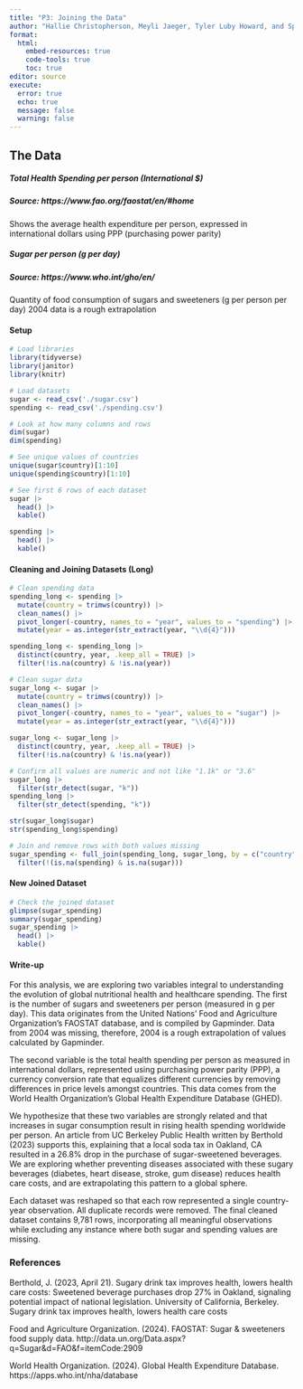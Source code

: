 ```yaml
---
title: "P3: Joining the Data"
author: "Hallie Christopherson, Meyli Jaeger, Tyler Luby Howard, and Spruha Nayak"
format: 
  html:
    embed-resources: true
    code-tools: true
    toc: true
editor: source
execute: 
  error: true
  echo: true
  message: false
  warning: false
---
```


## The Data
##### *Total Health Spending per person (International $)*

##### Source: https://www.fao.org/faostat/en/#home 

Shows the average health expenditure per person, expressed in international dollars using PPP (purchasing power parity)

##### *Sugar per person (g per day)*

##### Source: https://www.who.int/gho/en/ 

Quantity of food consumption of sugars and sweeteners (g per person per day)
2004 data is a rough extrapolation

#### Setup
```r
# Load libraries
library(tidyverse)
library(janitor)
library(knitr)
```

```r
# Load datasets
sugar <- read_csv('./sugar.csv')
spending <- read_csv('./spending.csv')
```

```r
# Look at how many columns and rows
dim(sugar)
dim(spending)

# See unique values of countries
unique(sugar$country)[1:10]
unique(spending$country)[1:10]

# See first 6 rows of each dataset
sugar |>
  head() |>
  kable()

spending |>
  head() |>
  kable()
```
#### Cleaning and Joining Datasets (Long)
```r
# Clean spending data
spending_long <- spending |>
  mutate(country = trimws(country)) |>
  clean_names() |>
  pivot_longer(-country, names_to = "year", values_to = "spending") |>
  mutate(year = as.integer(str_extract(year, "\\d{4}")))

spending_long <- spending_long |>
  distinct(country, year, .keep_all = TRUE) |>
  filter(!is.na(country) & !is.na(year))

# Clean sugar data
sugar_long <- sugar |>
  mutate(country = trimws(country)) |>
  clean_names() |>
  pivot_longer(-country, names_to = "year", values_to = "sugar") |>
  mutate(year = as.integer(str_extract(year, "\\d{4}")))

sugar_long <- sugar_long |>
  distinct(country, year, .keep_all = TRUE) |>
  filter(!is.na(country) & !is.na(year))

# Confirm all values are numeric and not like "1.1k" or "3.6"
sugar_long |>
  filter(str_detect(sugar, "k"))
spending_long |> 
  filter(str_detect(spending, "k"))

str(sugar_long$sugar)
str(spending_long$spending)

# Join and remove rows with both values missing
sugar_spending <- full_join(spending_long, sugar_long, by = c("country", "year")) |>
  filter(!(is.na(spending) & is.na(sugar)))
```

#### New Joined Dataset
```r
# Check the joined dataset
glimpse(sugar_spending)
summary(sugar_spending)
sugar_spending |>
  head() |>
  kable()
```
#### Write-up
For this analysis, we are exploring two variables integral to understanding the evolution of global nutritional health and healthcare spending. The first is the number of sugars and sweeteners per person (measured in g per day). This data originates from the United Nations’ Food and Agriculture Organization’s FAOSTAT database, and is compiled by Gapminder. Data from 2004 was missing, therefore, 2004 is a rough extrapolation of values calculated by Gapminder.

The second variable is the total health spending per person as measured in international dollars, represented using purchasing power parity (PPP), a currency conversion rate that equalizes different currencies by removing differences in price levels amongst countries. This data comes from the World Health Organization’s Global Health Expenditure Database (GHED). 

We hypothesize that these two variables are strongly related and that increases in sugar consumption result in rising health spending worldwide per person. An article from UC Berkeley Public Health written by Berthold (2023) supports this, explaining that a local soda tax in Oakland, CA resulted in a 26.8% drop in the purchase of sugar-sweetened beverages. We are exploring whether preventing diseases associated with these sugary beverages (diabetes, heart disease, stroke, gum disease) reduces health care costs, and are extrapolating this pattern to a global sphere.

Each dataset was reshaped so that each row represented a single country-year observation. All duplicate records were removed. The final cleaned dataset contains 9,781 rows, incorporating all meaningful observations while excluding any instance where both sugar and spending values are missing. 

### References
Berthold, J. (2023, April 21). Sugary drink tax improves health, lowers health care costs: Sweetened beverage purchases drop 27% in Oakland, signaling potential impact of national legislation. University of California, Berkeley. Sugary drink tax improves health, lowers health care costs

Food and Agriculture Organization. (2024). FAOSTAT: Sugar & sweeteners food supply data. http://data.un.org/Data.aspx?q=Sugar&d=FAO&f=itemCode:2909

World Health Organization. (2024). Global Health Expenditure Database. https://apps.who.int/nha/database

